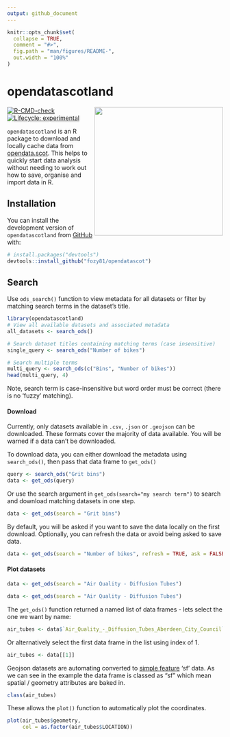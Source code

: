 ```yaml
---
output: github_document
---
```


<!-- README.md is generated from README.Rmd. Please edit that file -->

```r
knitr::opts_chunk$set(
  collapse = TRUE,
  comment = "#>",
  fig.path = "man/figures/README-",
  out.width = "100%"
)
```

# opendatascotland

<img src='https://github.com/fozy81/opendatascot/blob/master/inst/sticker/scotmaps.png?raw=true' align="right" width="300" />

<!-- badges: start -->
[![R-CMD-check](https://github.com/fozy81/opendatascot/actions/workflows/R-CMD-check.yaml/badge.svg)](https://github.com/fozy81/opendatascot/actions/workflows/R-CMD-check.yaml)
[![Lifecycle: experimental](https://img.shields.io/badge/lifecycle-experimental-orange.svg)](https://lifecycle.r-lib.org/articles/stages.html#experimental)
<!-- badges: end -->

`opendatascotland` is an R package to download and locally cache data from
[opendata.scot](https://opendata.scot/). This helps to quickly start data
analysis without needing to work out how to save, organise and import data in R.

## Installation

You can install the development version of `opendatascotland` from
[GitHub](https://github.com/) with:

``` r
# install.packages("devtools")
devtools::install_github("fozy81/opendatascot")
```

## Search

Use `ods_search()` function to view metadata for all datasets or filter by
matching search terms in the dataset's title.

```r
library(opendatascotland)
# View all available datasets and associated metadata
all_datasets <- search_ods()

# Search dataset titles containing matching terms (case insensitive)
single_query <- search_ods("Number of bikes")

# Search multiple terms
multi_query <- search_ods(c("Bins", "Number of bikes"))
head(multi_query, 4)
```

Note, search term is case-insensitive but word order must be correct (there is
no 'fuzzy' matching).

#### Download

Currently, only datasets available in `.csv`, `.json` or `.geojson` can be
downloaded. These formats cover the majority of data available. You will be
warned if a data can't be downloaded.
  
To download data, you can either download the metadata using `search_ods()`,
then pass that data frame to `get_ods()`

```r
query <- search_ods("Grit bins")
data <- get_ods(query)
```

Or use the search argument in `get_ods(search="my search term")` to search and
download matching datasets in one step.

```r
data <- get_ods(search = "Grit bins")
```

By default, you will be asked if you want to save the data locally on the first
download. Optionally, you can refresh the data or avoid being asked to save
data.

```r
data <- get_ods(search = "Number of bikes", refresh = TRUE, ask = FALSE)
```
#### Plot datasets

```r
data <- get_ods(search = "Air Quality - Diffusion Tubes")
```

```r
data <- get_ods(search = "Air Quality - Diffusion Tubes")
```
The `get_ods()` function returned a named list of data frames - lets select the
one we want by name:

```r
air_tubes <- data$`Air_Quality_-_Diffusion_Tubes_Aberdeen_City_Council`
```

Or alternatively select the first data frame in the list using index of 1.

```r
air_tubes <- data[[1]]
```

Geojson datasets are automating converted to  [simple
feature](https://r-spatial.github.io/sf/) 'sf' data. As we can see in the
example the data frame is classed as "sf" which mean spatial / geometry
attributes are baked in.

```r
class(air_tubes) 
```

These allows the `plot()` function to automatically plot the coordinates.

```r
plot(air_tubes$geometry, 
     col = as.factor(air_tubes$LOCATION))
```

